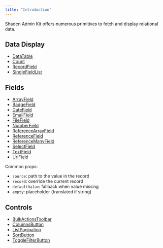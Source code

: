 ```yaml
---
title: "Introduction"
---
```


Shadcn Admin Kit offers numerous primitives to fetch and display relational data.

## Data Display

- [DataTable](./DataTable.md)
- [Count](./Count.md)
- [RecordField](./RecordField.md)
- [SingleFieldList](./SingleFieldList.md)

## Fields

- [ArrayField](./ArrayField.md)
- [BadgeField](./BadgeField.md)
- [DateField](./DateField.md)
- [EmailField](./EmailField.md)
- [FileField](./FileField.md)
- [NumberField](./NumberField.md)
- [ReferenceArrayField](./ReferenceArrayField.md)
- [ReferenceField](./ReferenceField.md)
- [ReferenceManyField](./ReferenceManyField.md)
- [SelectField](./SelectField.md)
- [TextField](./TextField.md)
- [UrlField](./UrlField.md)

Common props:

- `source`: path to the value in the record
- `record`: override the current record
- `defaultValue`: fallback when value missing
- `empty`: placeholder (translated if string)

## Controls

- [BulkActionsToolbar](./BulkActionsToolbar.md)
- [ColumnsButton](./ColumnsButton.md)
- [ListPagination](./ListPagination.md)
- [SortButton](./SortButton.md)
- [ToggleFilterButton](./ToggleFilterButton.md)